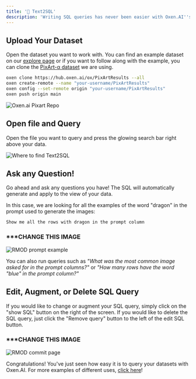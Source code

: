 ```yaml
---
title: '📝 Text2SQL'
description: 'Writing SQL queries has never been easier with Oxen.AI''s Text2SQL feature. All you need is a natural language question and you instantly get a SQL query generated for you which you can edit however you''d like.'
---
```


## Upload Your Dataset

Open the dataset you want to work with. You can find an example dataset on our [explore page](https://www.oxen.ai/explore) or if you want to follow along with the example, you can clone the [PixArt-α dataset](https://www.oxen.ai/ox/PixArtResults) we are using.

```bash
oxen clone https://hub.oxen.ai/ox/PixArtResults --all
oxen create-remote --name "your-username/PixArtResults"
oxen config --set-remote origin "your-username/PixArtResults"
oxen push origin main
```

<img
  className="block"
  src="/images/pixart_repo.png"
  alt="Oxen.ai Pixart Repo"
/>

## Open file and Query

Open the file you want to query and press the glowing search bar right above your data.


<img
  className="block"
  src="/images/text2sql.png"
  alt="Where to find Text2SQL"
/>

## Ask any Question!

Go ahead and ask any questions you have! The SQL will automatically generate and apply to the view of your data.

In this case, we are looking for all the examples of the word "dragon" in the prompt used to generate the images:

```
Show me all the rows with dragon in the prompt column
```
### ***CHANGE THIS IMAGE
<img
  className="block"
  src="/images/rmod_prompt.png"
  alt="RMOD prompt example"
/>

You can also run queries such as *"What was the most common image asked for in the prompt columns?"* or *"How many rows have the word "blue" in the prompt column?"*

## Edit, Augment, or Delete SQL Query

If you would like to change or augment your SQL query, simply click on the "show SQL" button on the right of the screen. If you would like to delete the SQL query, just click the "Remove query" button to the left of the edit SQL button.

### ***CHANGE THIS IMAGE

<img
  className="block"
  src="/images/rmod_commit_page.png"
  alt="RMOD commit page"
/>

Congratulations! You've just seen how easy it is to query your datasets with Oxen.AI. For more examples of different uses, [click here](/use-cases/sentiment-analysis.mdx)!